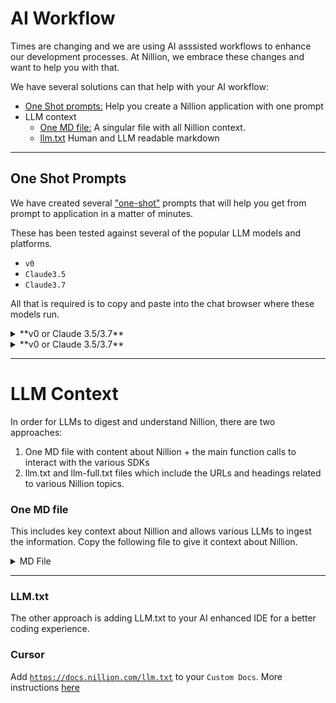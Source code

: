 
# AI Workflow

Times are changing and we are using AI asssisted workflows to enhance our development processes. At Nillion, we embrace these changes and want to help you with that.

We have several solutions can that help with your AI workflow:

- [One Shot prompts:](#one-shot-prompts) Help you create a Nillion application with one prompt
- LLM context
  - [One MD file:](#one-md-file) A singular file with all Nillion context.
  - [llm.txt](#llm-txt) Human and LLM readable markdown
  <!-- - Cursor Rules: Helpful rules when using Cursor IDE -->

---

## One Shot Prompts

We have created several ["one-shot"](https://www.ibm.com/think/topics/one-shot-prompting) prompts that will help you get from prompt to application in a matter of minutes.

These has been tested against several of the popular LLM models and platforms.

- `v0`
- `Claude3.5`
- `Claude3.7`

<!-- - `Claude 4` -->
<!-- - `ChatGPT4o` -->
<!-- - `Gemini2.5` -->

All that is required is to copy and paste into the chat browser where these models run.

<Tabs>

<TabItem value='SecretLLM' label='SecretLLM' default>

<!-- v0 or Claude 3.5/3.7  -->

<details>
<summary>**v0 or Claude 3.5/3.7**</summary>

```
Make a nextjs app with @app router structure and tailwind with this file structure and code to make a chat app.
No other extra external libraries.

Use these hardcoded values for .env(okay to dev purposes)
NILAI_API_URL=https://nilai-a779.nillion.network
NILAI_API_KEY=Nillion2025

//app/api/chat/route.ts
import { NextResponse } from 'next/server';

export async function POST(req: Request) {
  try {
    const body = await req.json();

    const response = await fetch(
      `${process.env.NILAI_API_URL}/v1/chat/completions`,
      {
        method: 'POST',
        headers: {
          'Content-Type': 'application/json',
          Authorization: `Bearer ${process.env.NILAI_API_KEY}`,
        },
        body: JSON.stringify({
          model: 'meta-llama/Llama-3.1-8B-Instruct',
          messages: body.messages,
          temperature: 0.2,
        }),
      }
    );

    const data = await response.json();
    return NextResponse.json(data);
  } catch (error) {
    console.error('Chat error:', error);
    return NextResponse.json(
      { error: 'Failed to process chat request' },
      { status: 500 }
    );
  }
}

//app/lib/types/api.ts
export interface ChatMessage {
  role: 'user' | 'assistant' | 'system';
  content: string;
}

export interface ChatRequest {
  model: string;
  messages: ChatMessage[];
  temperature?: number;
}

//app/page.tsx
'use client';

import { useState, useRef, useEffect } from 'react';
import { ChatMessage } from './lib/types/api';

export default function Home() {
  const [messages, setMessages] = useState<ChatMessage[]>([]);
  const [input, setInput] = useState('');
  const [loading, setLoading] = useState(false);
  const messagesEndRef = useRef<HTMLDivElement>(null);

  const scrollToBottom = () => {
    messagesEndRef.current?.scrollIntoView({ behavior: 'smooth' });
  };

  useEffect(() => {
    scrollToBottom();
  }, [messages]);

  const handleSubmit = async (e: React.FormEvent) => {
    e.preventDefault();
    if (!input.trim()) return;

    const userMessage: ChatMessage = { role: 'user', content: input };
    setMessages((prev) => [...prev, userMessage]);
    setInput('');
    setLoading(true);

    try {
      const res = await fetch('/api/chat', {
        method: 'POST',
        headers: {
          'Content-Type': 'application/json',
        },
        body: JSON.stringify({
          messages: [...messages, userMessage],
        }),
      });

      const data = await res.json();

      const assistantMessage: ChatMessage = {
        role: 'assistant',
        content: data.choices[0].message.content,
      };
      setMessages((prev) => [...prev, assistantMessage]);
    } catch (error) {
      console.error('Error:', error);
    } finally {
      setLoading(false);
    }
  };

  return (
    <div className="flex flex-col min-h-screen">
      <main className="flex-1 flex flex-col max-w-2xl mx-auto w-full py-10">
        <div className="sticky top-0 z-10 backdrop-blur-sm">
          <div className="max-w-2xl mx-auto py-6">
            <h1 className="text-3xl font-bold text-center dark:text-white">
              Chat with the Blind Computer 💻
            </h1>
          </div>
        </div>

        {/* Messages container */}
        <div className="flex-1 overflow-y-auto p-4 space-y-4 border-2 border-gray-600 dark:border-gray-600 rounded-xl">
          {messages.map((message, index) => (
            <div
              key={index}
              className={`flex ${
                message.role === 'user' ? 'justify-end' : 'justify-start'
              }`}
            >
              <div
                className={`
                  max-w-[80%] rounded-lg px-4 py-2
                  ${
                    message.role === 'user'
                      ? 'bg-black text-white dark:bg-white dark:text-black'
                      : 'bg-gray-100 text-black dark:bg-gray-800 dark:text-white'
                  }
                `}
              >
                {message.content}
              </div>
            </div>
          ))}
          {loading && (
            <div className="flex justify-start">
              <div className="bg-gray-100 dark:bg-gray-800 rounded-lg px-4 py-2 text-black dark:text-white flex items-center">
                <svg
                  xmlns="http://www.w3.org/2000/svg"
                  className="h-6 w-6 animate-spin"
                  fill="none"
                  viewBox="0 0 24 24"
                  stroke="currentColor"
                >
                  <path
                    strokeLinecap="round"
                    strokeLinejoin="round"
                    strokeWidth="2"
                    d="M4 4v5h.582m15.356 2A8.001 8.001 0 004.582 9m0 0H9m11 11v-5h-.581m0 0a8.003 8.003 0 01-15.357-2m15.357 2H15"
                  />
                </svg>
              </div>
            </div>
          )}
          <div ref={messagesEndRef} />
        </div>

        {/* Input form */}
        <div className="p-4">
          <form
            onSubmit={handleSubmit}
            className="flex gap-2 max-w-2xl mx-auto"
          >
            <input
              type="text"
              value={input}
              onChange={(e) => setInput(e.target.value)}
              className="flex-1 px-4 py-2 rounded-lg border
                dark:bg-gray-800 dark:border-gray-700
                focus:outline-none focus:ring-2 focus:ring-gray-500
                dark:text-white"
              placeholder="What would you like to know?"
            />
            <button
              type="submit"
              disabled={loading}
              className="px-4 py-2 bg-black text-white dark:bg-white dark:text-black
                rounded-lg disabled:opacity-50 hover:opacity-90 transition-opacity"
            >
              Send
            </button>
          </form>
        </div>
      </main>
    </div>
  );
}
 );
}
```

</details>

</TabItem>

<TabItem value='SecreVault' label='SecretVault' default>

<details>
<summary>**v0 or Claude 3.5/3.7**</summary>

```
Let's build a NextJS guestbook style app with typescript + tailwind CSS where people can sign the book saying their name and a memo
---
We want to also create a backend or api in the app that connects to Nillion SecretVault.

Here's an example of what writing data and reading data looks like.

The app should use this style of code to post to SecretVault and read from SecretVault.

import { SecretVaultWrapper } from 'secretvaults';

const orgConfig = {
  orgCredentials: {
    secretKey: '0ac97ffdd83769c6c5032cb202d0957800e0ef151f015b0aaec52e2d864d4fc6',
    orgDid: 'did:nil:testnet:nillion1v596szek38l22jm9et4r4j7txu3v7eff3uffue',
  },
  nodes: [
    {
      url: 'https://nildb-nx8v.nillion.network',
      did: 'did:nil:testnet:nillion1qfrl8nje3nvwh6cryj63mz2y6gsdptvn07nx8v',
    },
    {
      url: 'https://nildb-p3mx.nillion.network',
      did: 'did:nil:testtest:nillion1uak7fgsp69kzfhdd6lfqv69fnzh3lprg2mp3mx',
    },
    {
      url: 'https://nildb-rugk.nillion.network',
      did: 'did:nil:testnet:nillion1kfremrp2mryxrynx66etjl8s7wazxc3rssrugk',
    },
  ],
};

const SCHEMA_ID = '4d14248b-a38d-4798-987a-3d0306de15fb';

const data = [
  {
    "name": "Steven",
    "memo": "hi from Steven!"
  },
  {
    "name": "Steven's evil Twin",
    "memo": "hi from the real Steven"
  }
];

async function main() {
  try {
    const collection = new SecretVaultWrapper(
      orgConfig.nodes,
      orgConfig.orgCredentials,
      SCHEMA_ID
    );
    await collection.init();
    const dataWritten = await collection.writeToNodes(data);
    console.log('dataWritten', dataWritten);
    const newIds = [
      ...new Set(dataWritten.map((item) => item.data.created).flat()),
    ];
    console.log('created ids:', newIds);
    const dataRead = await collection.readFromNodes({});
    console.log('📚 total records:', dataRead.length);
    console.log(dataRead);
  } catch (error) {
    console.error('❌ Failed to use SecretVaultWrapper:', error.message);
    process.exit(1);
  }
}

main();
```

</details>

</TabItem>

</Tabs>

<!-- ---

# Cursor Rules

- TODO: Add rules. -->

---

# LLM Context

In order for LLMs to digest and understand Nillion, there are two approaches:

1. One MD file with content about Nillion + the main function calls to interact with the various SDKs
2. llm.txt and llm-full.txt files which include the URLs and headings related to various Nillion topics.

### One MD file

This includes key context about Nillion and allows various LLMs to ingest the information. Copy the following file to give it context about Nillion.

<details>
  <summary>MD File</summary>
  ```mdx reference showGithubLink https://github.com/NillionNetwork/nillion-docs/blob/feat/ai-workflow-v2/docs/build/ai/llm-summary-12k.mdx
  ```
</details>

<!-- ```tsx reference showGithubLink
https://github.com/NillionNetwork/client-ts/blob/main/examples-nextjs/app/components/store-program.tsx
``` -->

---

### LLM.txt

The other approach is adding LLM.txt to your AI enhanced IDE for a better coding experience.

### Cursor

Add [`https://docs.nillion.com/llm.txt`](https://docs.nillion.com/llm.txt) to your `Custom Docs`. More instructions [here](https://docs.cursor.com/context/@-symbols/@-docs#add-custom-docs)

```

```

